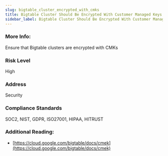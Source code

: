 ```yaml
---
slug: bigtable_cluster_encrypted_with_cmks
title: Bigtable Cluster Should Be Encrypted With Customer Managed Keys
sidebar_label: Bigtable Cluster Should Be Encrypted With Customer Managed Keys
---
```


### More Info:

Ensure that Bigtable clusters are encrypted with CMKs

### Risk Level

High

### Address

Security

### Compliance Standards

SOC2, NIST, GDPR, ISO27001, HIPAA, HITRUST

### Additional Reading:

- [https://cloud.google.com/bigtable/docs/cmek](https://cloud.google.com/bigtable/docs/cmek) 

